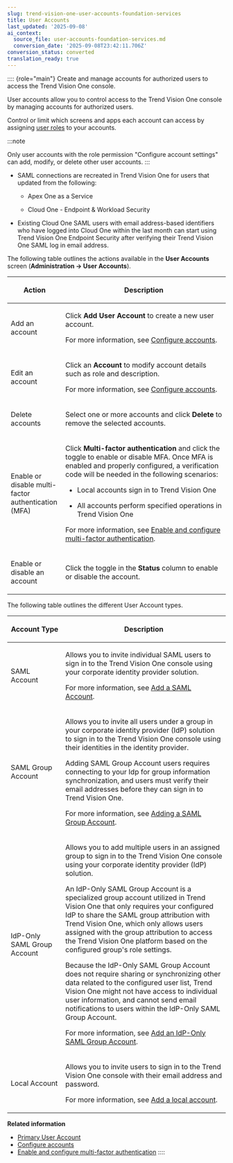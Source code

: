 ```yaml
---
slug: trend-vision-one-user-accounts-foundation-services
title: User Accounts
last_updated: '2025-09-08'
ai_context:
  source_file: user-accounts-foundation-services.md
  conversion_date: '2025-09-08T23:42:11.706Z'
conversion_status: converted
translation_ready: true
---
```


:::: {role="main"}
Create and manage accounts for authorized users to access the Trend Vision One console.

User accounts allow you to control access to the Trend Vision One console by managing accounts for authorized users.

Control or limit which screens and apps each account can access by assigning [user roles](user-roles-foundation-services.mdx) to your accounts.

:::note

Only user accounts with the role permission "Configure account settings" can add, modify, or delete other user accounts.
:::

- SAML connections are recreated in Trend Vision One for users that updated from the following:

  - Apex One as a Service

  - Cloud One - Endpoint & Workload Security

- Existing Cloud One SAML users with email address-based identifiers who have logged into Cloud One within the last month can start using Trend Vision One Endpoint Security after verifying their Trend Vision One SAML log in email address.

The following table outlines the actions available in the **User Accounts** screen (**Administration → User Accounts**).

<table>
<colgroup>
<col style="width: 25%" />
<col style="width: 75%" />
</colgroup>
<thead>
<tr>
<th><p>Action</p></th>
<th><p>Description</p></th>
</tr>
</thead>
<tbody>
<tr>
<td><p>Add an account</p></td>
<td><p>Click <strong>Add User Account</strong> to create a new user account.</p>
<p>For more information, see <a href="trend-vision-one-configure-vision-accounts">Configure accounts</a>.</p></td>
</tr>
<tr>
<td><p>Edit an account</p></td>
<td><p>Click an <strong>Account</strong> to modify account details such as role and description.</p>
<p>For more information, see <a href="trend-vision-one-configure-vision-accounts">Configure accounts</a>.</p></td>
</tr>
<tr>
<td><p>Delete accounts</p></td>
<td><p>Select one or more accounts and click <strong>Delete</strong> to remove the selected accounts.</p></td>
</tr>
<tr>
<td><p>Enable or disable multi-factor authentication (MFA)</p></td>
<td><p>Click <strong>Multi-factor authentication</strong> and click the toggle to enable or disable MFA. Once MFA is enabled and properly configured, a verification code will be needed in the following scenarios:</p>
<ul>
<li><p>Local accounts sign in to Trend Vision One</p></li>
<li><p>All accounts perform specified operations in Trend Vision One</p></li>
</ul>
<p>For more information, see <a href="trend-vision-one-enable-confige-mfa">Enable and configure multi-factor authentication</a>.</p></td>
</tr>
<tr>
<td><p>Enable or disable an account</p></td>
<td><p>Click the toggle in the <strong>Status</strong> column to enable or disable the account.</p></td>
</tr>
</tbody>
</table>

The following table outlines the different User Account types.

<table>
<colgroup>
<col style="width: 25%" />
<col style="width: 75%" />
</colgroup>
<thead>
<tr>
<th><p>Account Type</p></th>
<th><p>Description</p></th>
</tr>
</thead>
<tbody>
<tr>
<td><p>SAML Account</p></td>
<td><p>Allows you to invite individual SAML users to sign in to the Trend Vision One console using your corporate identity provider solution.</p>
<p>For more information, see <a href="trend-vision-one-adding-saml-account">Add a SAML Account</a>.</p></td>
</tr>
<tr>
<td><p>SAML Group Account</p></td>
<td><p>Allows you to invite all users under a group in your corporate identity provider (IdP) solution to sign in to the Trend Vision One console using their identities in the identity provider.</p>
<p>Adding SAML Group Account users requires connecting to your Idp for group information synchronization, and users must verify their email addresses before they can sign in to Trend Vision One.</p>
<p>For more information, see <a href="trend-vision-one-adding-saml-group-account-overview">Adding a SAML Group Account</a>.</p></td>
</tr>
<tr>
<td><p>IdP-Only SAML Group Account</p></td>
<td><p>Allows you to add multiple users in an assigned group to sign in to the Trend Vision One console using your corporate identity provider (IdP) solution.</p>
<p>An IdP-Only SAML Group Account is a specialized group account utilized in Trend Vision One that only requires your configured IdP to share the SAML group attribution with Trend Vision One, which only allows users assigned with the group attribution to access the Trend Vision One platform based on the configured group's role settings.</p>
<p>Because the IdP-Only SAML Group Account does not require sharing or synchronizing other data related to the configured user list, Trend Vision One might not have access to individual user information, and cannot send email notifications to users within the IdP-Only SAML Group Account.</p>
<p>For more information, see <a href="trend-vision-one-adding-idp-only-saml-group-account">Add an IdP-Only SAML Group Account</a>.</p></td>
</tr>
<tr>
<td><p>Local Account</p></td>
<td><p>Allows you to invite users to sign in to the Trend Vision One console with their email address and password.</p>
<p>For more information, see <a href="trend-vision-one-adding-a-local-account">Add a local account</a>.</p></td>
</tr>
</tbody>
</table>

**Related information**

- [Primary User Account](primary-user-account.mdx)
- [Configure accounts](configure-vision-accounts.md "Create and manage Trend Vision One user accounts to allow authorized users to access the console.")
- [Enable and configure multi-factor authentication](enable-confige-mfa.md "Enforce multi-factor authentication (MFA) to enhance account security and prevent attackers from exploiting critical actions for malicious activities.")
::::
